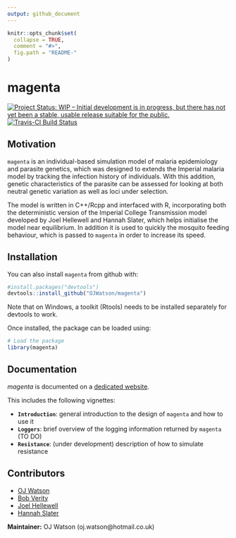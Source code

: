 ```yaml
---
output: github_document
---
```

```r
knitr::opts_chunk$set(
  collapse = TRUE,
  comment = "#>",
  fig.path = "README-"
)
```
# magenta

[![Project Status: WIP – Initial development is in progress, but there has not yet been a stable, usable release suitable for the public.](https://www.repostatus.org/badges/latest/wip.svg)](https://www.repostatus.org/#wip)
[![Travis-CI Build Status](https://travis-ci.org/ojwatson/magenta.png?branch=master)](https://travis-ci.org/ojwatson/magenta)


## Motivation

`magenta` is an individual-based simulation model of malaria epidemiology and parasite genetics, which was designed to extends the Imperial malaria model by tracking the infection history of individuals. With this addition, genetic characteristics of the parasite can be assessed for looking at both neutral genetic variation as well as loci under selection. 

The model is written in C++/Rcpp and interfaced with R, incorporating both the deterministic version of the Imperial College Transmission model developed by Joel Hellewell and Hannah Slater, which helps initialise the model near equilibrium. In addition it is used to quickly the mosquito feeding behaviour, which is passed to `magenta` in order to increase its speed.    

## Installation

You can also install `magenta` from github with:

```r
#install.packages("devtools")
devtools::install_github("OJWatson/magenta")
```

Note that on Windows, a toolkit (Rtools) needs to be installed separately for devtools to work. 

Once installed, the package can be loaded using:

```r
# Load the package
library(magenta)
```

Documentation
-------------

*magenta* is documented on a [dedicated
 website](https://ojwatson.github.io/magenta).

This includes the following vignettes:

- **`Introduction`**: general introduction to the design of `magenta` and how to use it
- **`Loggers`**: brief overview of the logging information returned by `magenta` (TO DO)
- **`Resistance`**: (under development) description of how to simulate resistance

Contributors
------------
- [OJ Watson](https://github.com/ojwatson)
- [Bob Verity](https://github.com/bobverity)
- [Joel Hellewell](https://github.com/jhellewell14)
- [Hannah Slater](https://github.com/hannahslater)

**Maintainer:** OJ Watson (oj.watson@hotmail.co.uk)